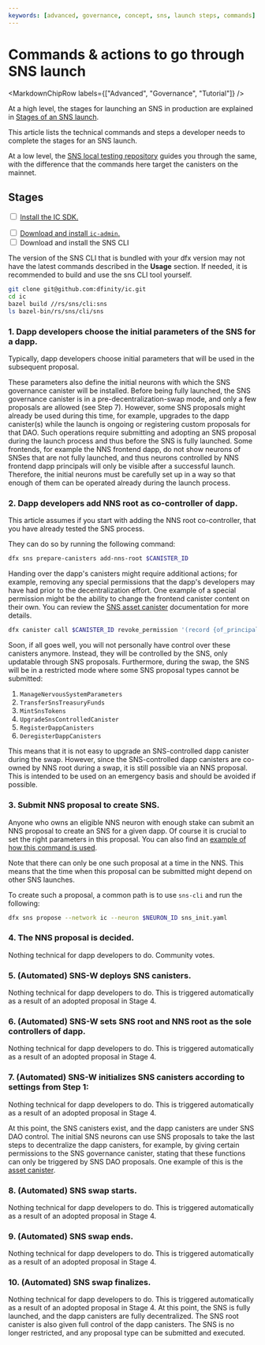 ```yaml
---
keywords: [advanced, governance, concept, sns, launch steps, commands]
---
```



# Commands & actions to go through SNS launch

<MarkdownChipRow labels={["Advanced", "Governance", "Tutorial"]} />

At a high level, the stages for launching an SNS in production are explained in [Stages of an SNS launch](../launching/launch-summary-1proposal.mdx).

This article lists the technical commands and steps a developer needs to complete the stages for an SNS launch.

At a low level, the [SNS local testing repository](../testing/testing-locally.mdx) guides you
through the same, with the difference that the commands here target the canisters on the mainnet.

## Stages

<Tabs>
<TabItem value="prereq" label="Prerequisites" default>

<input type="checkbox"/> <a href="/docs/building-apps/getting-started/install">Install the IC SDK.</a>
<div>
</div>
<input type="checkbox"/> <a href="/docs/building-apps/developer-tools/overview">Download and install <code>ic-admin</code>.</a>
<div>
</div>
<input type="checkbox"/> Download and install the SNS CLI

The version of the SNS CLI that is bundled with your dfx version may not have the latest commands described in the **Usage** section. If needed, it is recommended to build and use the sns CLI tool yourself.

```bash
git clone git@github.com:dfinity/ic.git
cd ic
bazel build //rs/sns/cli:sns
ls bazel-bin/rs/sns/cli/sns
```

</TabItem>
</Tabs>

### 1. Dapp developers choose the initial parameters of the SNS for a dapp.

Typically, dapp developers choose initial parameters that will be used in the subsequent proposal.


These parameters also define the initial neurons with which the SNS governance canister will be installed. Before being fully launched, the SNS governance canister is in a pre-decentralization-swap mode, and only a few proposals are allowed (see Step 7). However, some SNS proposals might already be used during this time, for example, upgrades to the dapp canister(s) while the launch is ongoing or registering custom proposals for that DAO. Such operations require submitting and adopting an SNS proposal during the launch process and thus before the SNS is fully launched. Some frontends, for example the NNS frontend dapp, do not show neurons of SNSes that are not fully launched, and thus neurons controlled by NNS frontend dapp principals will only be visible after a successful launch. Therefore, the initial neurons must be carefully set up in a way so that enough of them can be operated already during the launch process.

### 2. Dapp developers add NNS root as co-controller of dapp.

This article assumes if you start with adding the NNS root co-controller, that you have already tested the SNS process.

They can do so by running the following command:

```bash
dfx sns prepare-canisters add-nns-root $CANISTER_ID
```

Handing over the dapp's canisters might require additional actions; for example, removing any special permissions that the dapp's developers may have had prior to the decentralization effort.
One example of a special permission might be the ability to change the frontend canister content on their own. You can review the [SNS asset canister](/docs/building-apps/governing-apps/managing/sns-asset-canister) documentation for more details.

```bash
dfx canister call $CANISTER_ID revoke_permission '(record {of_principal = principal "<developer principal"; permission = variant { Commit;};})'
```

Soon, if all goes well, you will not personally have control over these canisters anymore. Instead, they will be controlled by the SNS, only updatable through SNS proposals. Furthermore, during the swap, the SNS will be in a restricted mode where some SNS proposal types cannot be submitted:

1. `ManageNervousSystemParameters`
2. `TransferSnsTreasuryFunds`
3. `MintSnsTokens`
4. `UpgradeSnsControlledCanister`
5. `RegisterDappCanisters`
6. `DeregisterDappCanisters`

This means that it is not easy to upgrade an SNS-controlled dapp canister during the swap. However, since the SNS-controlled dapp canisters are co-owned by NNS root during a swap, it is still possible via an NNS proposal. This is intended to be used on an emergency basis and should be avoided if possible.

### 3. Submit NNS proposal to create SNS.

Anyone who owns an eligible NNS neuron with enough stake can submit an NNS proposal to create an SNS for a given dapp.
Of course it is crucial to set the right parameters in this proposal.
You can also find an [example of how this command is used](https://github.com/dfinity/sns-testing/blob/main/propose_sns.sh).

Note that there can only be one such proposal at a time in the NNS. This means that the time when this proposal can be submitted might depend on other SNS launches.

To create such a proposal, a common path is to use `sns-cli` and run the following:

```bash
dfx sns propose --network ic --neuron $NEURON_ID sns_init.yaml
```


### 4. The NNS proposal is decided.

Nothing technical for dapp developers to do. Community votes.

### 5. (Automated) SNS-W deploys SNS canisters.

Nothing technical for dapp developers to do. This is triggered automatically as a result
of an adopted proposal in Stage 4.

### 6. (Automated) SNS-W sets SNS root and NNS root as the sole controllers of dapp.

Nothing technical for dapp developers to do. This is triggered automatically as a result
of an adopted proposal in Stage 4.

### 7. (Automated) SNS-W initializes SNS canisters according to settings from Step 1:

Nothing technical for dapp developers to do. This is triggered automatically as a result
of an adopted proposal in Stage 4.

At this point, the SNS canisters exist, and the dapp canisters are under SNS DAO control. The initial SNS neurons can use SNS proposals to take the last steps to decentralize the dapp canisters, for example, by giving certain permissions to the SNS governance canister, stating that these functions can only be triggered by SNS DAO proposals. One example of this is the [asset canister](../managing/sns-asset-canister.mdx).

### 8. (Automated) SNS swap starts.

Nothing technical for dapp developers to do. This is triggered automatically as a result
of an adopted proposal in Stage 4.

### 9. (Automated) SNS swap ends.

Nothing technical for dapp developers to do. This is triggered automatically as a result
of an adopted proposal in Stage 4.

### 10. (Automated) SNS swap finalizes.

Nothing technical for dapp developers to do. This is triggered automatically as a result
of an adopted proposal in Stage 4. At this point, the SNS is fully launched, and the dapp canisters are fully decentralized. The SNS root canister is also given full control of the dapp canisters. The SNS is no longer restricted, and any proposal type can be submitted and executed.